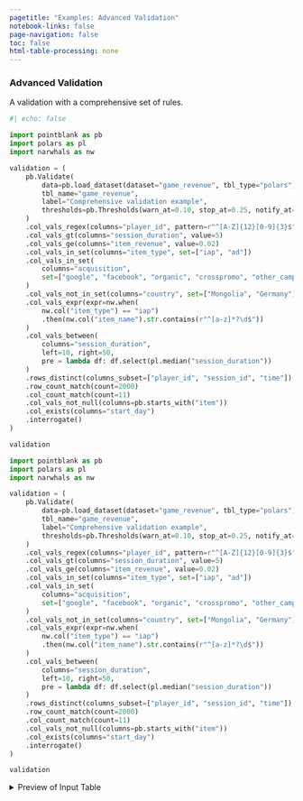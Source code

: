 ```yaml
---
pagetitle: "Examples: Advanced Validation"
notebook-links: false
page-navigation: false
toc: false
html-table-processing: none
---
```


### Advanced Validation

A validation with a comprehensive set of rules.

```python
#| echo: false

import pointblank as pb
import polars as pl
import narwhals as nw

validation = (
    pb.Validate(
        data=pb.load_dataset(dataset="game_revenue", tbl_type="polars"),
        tbl_name="game_revenue",
        label="Comprehensive validation example",
        thresholds=pb.Thresholds(warn_at=0.10, stop_at=0.25, notify_at=0.35),
    )
    .col_vals_regex(columns="player_id", pattern=r"^[A-Z]{12}[0-9]{3}$")        # STEP 1
    .col_vals_gt(columns="session_duration", value=5)                           # STEP 2
    .col_vals_ge(columns="item_revenue", value=0.02)                            # STEP 3
    .col_vals_in_set(columns="item_type", set=["iap", "ad"])                    # STEP 4
    .col_vals_in_set(                                                           # STEP 5
        columns="acquisition",
        set=["google", "facebook", "organic", "crosspromo", "other_campaign"]
    )
    .col_vals_not_in_set(columns="country", set=["Mongolia", "Germany"])        # STEP 6
    .col_vals_expr(expr=nw.when(                                                # STEP 7
        nw.col("item_type") == "iap")
        .then(nw.col("item_name").str.contains(r"^[a-z]*?\d$"))
    )
    .col_vals_between(                                                          # STEP 8
        columns="session_duration",
        left=10, right=50,
        pre = lambda df: df.select(pl.median("session_duration"))
    )
    .rows_distinct(columns_subset=["player_id", "session_id", "time"])          # STEP 9
    .row_count_match(count=2000)                                                # STEP 10
    .col_count_match(count=11)                                                  # STEP 11
    .col_vals_not_null(columns=pb.starts_with("item"))                          # STEP 12-14
    .col_exists(columns="start_day")                                            # STEP 15
    .interrogate()
)

validation
```

```python
import pointblank as pb
import polars as pl
import narwhals as nw

validation = (
    pb.Validate(
        data=pb.load_dataset(dataset="game_revenue", tbl_type="polars"),
        tbl_name="game_revenue",
        label="Comprehensive validation example",
        thresholds=pb.Thresholds(warn_at=0.10, stop_at=0.25, notify_at=0.35),
    )
    .col_vals_regex(columns="player_id", pattern=r"^[A-Z]{12}[0-9]{3}$")        # STEP 1
    .col_vals_gt(columns="session_duration", value=5)                           # STEP 2
    .col_vals_ge(columns="item_revenue", value=0.02)                            # STEP 3
    .col_vals_in_set(columns="item_type", set=["iap", "ad"])                    # STEP 4
    .col_vals_in_set(                                                           # STEP 5
        columns="acquisition",
        set=["google", "facebook", "organic", "crosspromo", "other_campaign"]
    )
    .col_vals_not_in_set(columns="country", set=["Mongolia", "Germany"])        # STEP 6
    .col_vals_expr(expr=nw.when(                                                # STEP 7
        nw.col("item_type") == "iap")
        .then(nw.col("item_name").str.contains(r"^[a-z]*?\d$"))
    )
    .col_vals_between(                                                          # STEP 8
        columns="session_duration",
        left=10, right=50,
        pre = lambda df: df.select(pl.median("session_duration"))
    )
    .rows_distinct(columns_subset=["player_id", "session_id", "time"])          # STEP 9
    .row_count_match(count=2000)                                                # STEP 10
    .col_count_match(count=11)                                                  # STEP 11
    .col_vals_not_null(columns=pb.starts_with("item"))                          # STEP 12-14
    .col_exists(columns="start_day")                                            # STEP 15
    .interrogate()
)

validation
```

<details>
<summary>Preview of Input Table</summary>

```python
# | echo: false
pb.preview(pb.load_dataset(dataset="game_revenue"), n_head=10, n_tail=10)
```

</details>
